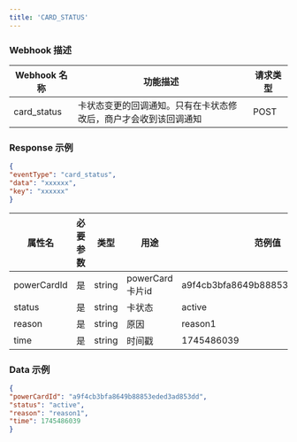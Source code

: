 ```yaml
---
title: 'CARD_STATUS'
---
```


### Webhook 描述

| Webhook 名称 | 功能描述                             | 请求类型 |
|--------------|----------------------------------|----------|
| card_status| 卡状态变更的回调通知。只有在卡状态修改后，商户才会收到该回调通知 | POST |

### Response 示例
```json
{
"eventType": "card_status",
"data": "xxxxxx",
"key": "xxxxxx"
}
```

| 属性名       | 必要参数 | 类型     | 用途            | 范例值                              | 备注 |
|--------------|----------|--------|---------------|----------------------------------|------|
| powerCardId  | 是       | string | powerCard卡片id | a9f4cb3bfa8649b88853eded3ad853dd |      |
| status | 是     | string | 卡状态           | active                          |      |
| reason| 是     | string | 原因            | reason1                          |      |
| time       | 是       | string   | 时间戳           | 1745486039                          |      |

### Data 示例


```json
{
"powerCardId": "a9f4cb3bfa8649b88853eded3ad853dd",
"status": "active",
"reason": "reason1",
"time": 1745486039
}
```